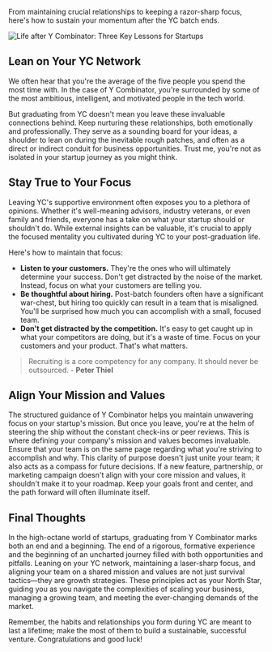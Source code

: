 From maintaining crucial relationships to keeping a razor-sharp focus, here&apos;s how to sustain your momentum after the YC batch ends.

![Life after Y Combinator: Three Key Lessons for Startups](/static/blog/yc.webp)

## Lean on Your YC Network

We often hear that you&apos;re the average of the five people you spend the most time with. In the case of Y Combinator, you&apos;re surrounded by some of the most ambitious, intelligent, and motivated people in the tech world.

But graduating from YC doesn&apos;t mean you leave these invaluable connections behind. Keep nurturing these relationships, both emotionally and professionally. They serve as a sounding board for your ideas, a shoulder to lean on during the inevitable rough patches, and often as a direct or indirect conduit for business opportunities. Trust me, you&apos;re not as isolated in your startup journey as you might think.

## Stay True to Your Focus

Leaving YC&apos;s supportive environment often exposes you to a plethora of opinions. Whether it&apos;s well-meaning advisors, industry veterans, or even family and friends, everyone has a take on what your startup should or shouldn&apos;t do. While external insights can be valuable, it&apos;s crucial to apply the focused mentality you cultivated during YC to your post-graduation life.

Here&apos;s how to maintain that focus:

- **Listen to your customers.** They&apos;re the ones who will ultimately determine your success. Don&apos;t get distracted by the noise of the market. Instead, focus on what your customers are telling you.
- **Be thoughtful about hiring.** Post-batch founders often have a significant war-chest, but hiring too quickly can result in a team that is misaligned. You&apos;ll be surprised how much you can accomplish with a small, focused team.
- **Don&apos;t get distracted by the competition.** It&apos;s easy to get caught up in what your competitors are doing, but it&apos;s a waste of time. Focus on your customers and your product. That&apos;s what matters.

> Recruiting is a core competency for any company. It should never be outsourced. - **Peter Thiel**

## Align Your Mission and Values

The structured guidance of Y Combinator helps you maintain unwavering focus on your startup&apos;s mission. But once you leave, you&apos;re at the helm of steering the ship without the constant check-ins or peer reviews. This is where defining your company&apos;s mission and values becomes invaluable. Ensure that your team is on the same page regarding what you&apos;re striving to accomplish and why. This clarity of purpose doesn&apos;t just unite your team; it also acts as a compass for future decisions. If a new feature, partnership, or marketing campaign doesn&apos;t align with your core mission and values, it shouldn&apos;t make it to your roadmap. Keep your goals front and center, and the path forward will often illuminate itself.

## Final Thoughts

In the high-octane world of startups, graduating from Y Combinator marks both an end and a beginning. The end of a rigorous, formative experience and the beginning of an uncharted journey filled with both opportunities and pitfalls. Leaning on your YC network, maintaining a laser-sharp focus, and aligning your team on a shared mission and values are not just survival tactics—they are growth strategies. These principles act as your North Star, guiding you as you navigate the complexities of scaling your business, managing a growing team, and meeting the ever-changing demands of the market.

Remember, the habits and relationships you form during YC are meant to last a lifetime; make the most of them to build a sustainable, successful venture. Congratulations and good luck!

<Questions />
